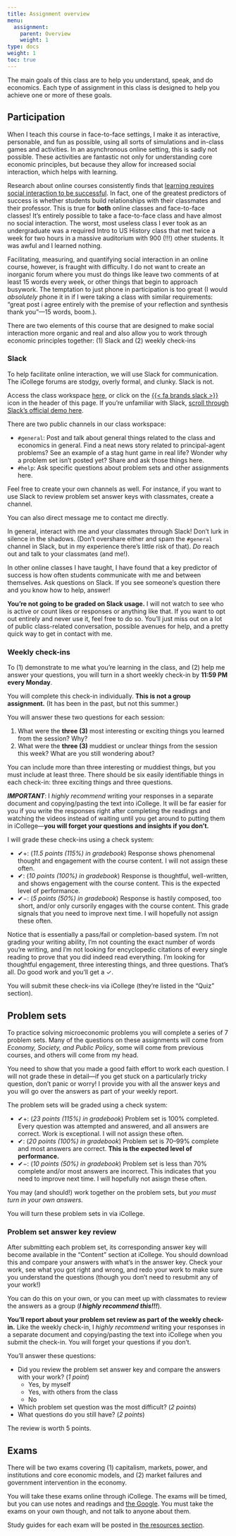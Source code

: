 ```yaml
---
title: Assignment overview
menu:
  assignment:
    parent: Overview
    weight: 1
type: docs
weight: 1
toc: true
---
```



The main goals of this class are to help you understand, speak, and do economics. Each type of assignment in this class is designed to help you achieve one or more of these goals.


## Participation

When I teach this course in face-to-face settings, I make it as interactive, personable, and fun as possible, using all sorts of simulations and in-class games and activities. In an asynchronous online setting, this is sadly not possible. These activities are fantastic not only for understanding core economic principles, but because they allow for increased social interaction, which helps with learning.

Research about online courses consistently finds that [learning requires social interaction to be successful](https://www.tandfonline.com/doi/full/10.1080/15512169.2016.1155994). In fact, one of the greatest predictors of success is whether students build relationships with their classmates and their professor. This is true for **both** online classes and face-to-face classes! It's entirely possible to take a face-to-face class and have almost no social interaction. The worst, most useless class I ever took as an undergraduate was a required Intro to US History class that met twice a week for two hours in a massive auditorium with 900 (!!!) other students. It was awful and I learned nothing.

Facilitating, measuring, and quantifying social interaction in an online course, however, is fraught with difficulty. I do not want to create an inorganic forum where you must do things like leave two comments of at least 15 words every week, or other things that begin to approach busywork. The temptation to just phone in participation is too great (I would *absolutely* phone it in if I were taking a class with similar requirements: "great post i agree entirely with the premise of your reflection and synthesis thank you"—15 words, boom.).

There are two elements of this course that are designed to make social interaction more organic and real and also allow you to work through economic principles together: (1) Slack and (2) weekly check-ins

### Slack

To help facilitate online interaction, we will use Slack for communication. The iCollege forums are stodgy, overly formal, and clunky. Slack is not. 

Access the class workspace [here](https://gsuecons23.slack.com), or click on the [{{< fa brands slack >}}](https://gsuecons23.slack.com) icon in the header of this page. If you're unfamiliar with Slack, [scroll through Slack's official demo here](https://slackdemo.com/).

There are two public channels in our class workspace:

- `#general`: Post and talk about general things related to the class and economics in general. Find a neat news story related to principal-agent problems? See an example of a stag hunt game in real life? Wonder why a problem set isn't posted yet? Share and ask those things here.
- `#help`: Ask specific questions about problem sets and other assignments here.

Feel free to create your own channels as well. For instance, if you want to use Slack to review problem set answer keys with classmates, create a channel. 

You can also direct message me to contact me directly.

In general, interact with me and your classmates through Slack! Don't lurk in silence in the shadows. (Don't overshare either and spam the `#general` channel in Slack, but in my experience there's little risk of that). *Do* reach out and talk to your classmates (and me!). 

In other online classes I have taught, I have found that a key predictor of success is how often students communicate with me and between themselves. Ask questions on Slack. If you see someone's question there and you know how to help, answer! 

**You're not going to be graded on Slack usage.** I will not watch to see who is active or count likes or responses or anything like that. If you want to opt out entirely and never use it, feel free to do so. You'll just miss out on a lot of public class-related conversation, possible avenues for help, and a pretty quick way to get in contact with me.


### Weekly check-ins

To (1) demonstrate to me what you're learning in the class, and (2) help me answer your questions, you will turn in a short weekly check-in by **11:59 PM every Monday**.

You will complete this check-in individually. **This is not a group assignment.** (It has been in the past, but not this summer.)

You will answer these two questions for each session:

1. What were the **three (3)** most interesting or exciting things you learned from the session? Why?
2. What were the **three (3)** muddiest or unclear things from the session this week? What are you still wondering about?    

You can include more than three interesting or muddiest things, but you must include at least three. There should be six easily identifiable things in each check-in: three exciting things and three questions.

***IMPORTANT***: I *highly recommend* writing your responses in a separate document and copying/pasting the text into iCollege. It will be far easier for you if you write the responses right after completing the readings and watching the videos instead of waiting until you get around to putting them in iCollege—**you will forget your questions and insights if you don't.**

I will grade these check-ins using a check system:

- ✔+: (*11.5 points (115%) in gradebook*) Response shows phenomenal thought and engagement with the course content. I will not assign these often.
- ✔: (*10 points (100%) in gradebook*) Response is thoughtful, well-written, and shows engagement with the course content. This is the expected level of performance.
- ✔−: (*5 points (50%) in gradebook*) Response is hastily composed, too short, and/or only cursorily engages with the course content. This grade signals that you need to improve next time. I will hopefully not assign these often.

Notice that is essentially a pass/fail or completion-based system. I'm not grading your writing ability, I'm not counting the exact number of words you're writing, and I'm not looking for encyclopedic citations of every single reading to prove that you did indeed read everything. I'm looking for thoughtful engagement, three interesting things, and three questions. That's all. Do good work and you'll get a ✓.

You will submit these check-ins via iCollege (they're listed in the "Quiz" section).


## Problem sets

To practice solving microeconomic problems you will complete a series of 7 problem sets. Many of the questions on these assignments will come from *Economy, Society, and Public Policy*, some will come from previous courses, and others will come from my head.

You need to show that you made a good faith effort to work each question. I will not grade these in detail—if you get stuck on a particularly tricky question, don't panic or worry! I provide you with all the answer keys and you will go over the answers as part of your weekly report.

The problem sets will be graded using a check system:

- ✔+: (*23 points (115%) in gradebook*)  Problem set is 100% completed. Every question was attempted and answered, and all answers are correct. Work is exceptional. I will not assign these often.
- ✔: (*20 points (100%) in gradebook*) Problem set is 70–99% complete and most answers are correct. **This is the expected level of performance.**
- ✔−: (*10 points (50%) in gradebook*) Problem set is less than 70% complete and/or most answers are incorrect. This indicates that you need to improve next time. I will hopefully not asisgn these often.

You may (and should!) work together on the problem sets, but *you must turn in your own answers.*

You will turn these problem sets in via iCollege. 

### Problem set answer key review

After submitting each problem set, its corresponding answer key will become available in the "Content" section at iCollege. You should download this and compare your answers with what's in the answer key. Check your work, see what you got right and wrong, and redo your work  to make sure you understand the questions (though you don't need to resubmit any of your work!)

You can do this on your own, or you can meet up with classmates to review the answers as a group (***I highly recommend this!!!***). 

**You'll report about your problem set review as part of the weekly check-in.** Like the weekly check-in, I *highly recommend* writing your responses in a separate document and copying/pasting the text into iCollege when you submit the check-in. You will forget your questions if you don't. 

You'll answer these questions:

- Did you review the problem set answer key and compare the answers with your work? (*1 point*)
    - Yes, by myself
    - Yes, with others from the class
    - No
- Which problem set question was the most difficult? (*2 points*)
- What questions do you still have? (*2 points*)

The review is worth 5 points.


## Exams

There will be two exams covering (1) capitalism, markets, power, and institutions and core economic models, and (2) market failures and government intervention in the economy.

You will take these exams online through iCollege. The exams will be timed, but you can use notes and readings and [the Google](https://www.youtube.com/watch?v=AQ45fO1uiOQ). You must take the exams on your own though, and not talk to anyone about them.

Study guides for each exam will be posted in [the resources section](/resource/index.qmd).
